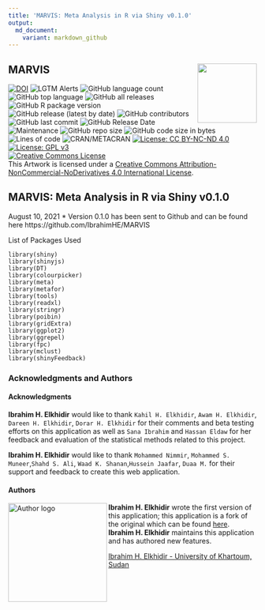 ```yaml
---
title: 'MARVIS: Meta Analysis in R via Shiny v0.1.0'
output: 
  md_document:
    variant: markdown_github
---
```

## MARVIS <img src="man/figures/MARVIS-logo1.png" align="right" width="120" />
[![DOI](https://zenodo.org/badge/DOI/10.6084/m9.figshare.19154300.v3.svg)](https://doi.org/10.6084/m9.figshare.19154300.v3) 
![LGTM Alerts](https://img.shields.io/lgtm/alerts/github/IbrahimHE/MARVIS)
![GitHub language count](https://img.shields.io/github/languages/count/IbrahimHE/MARVIS)
![GitHub top language](https://img.shields.io/github/languages/top/IbrahimHE/MARVIS)
![GitHub all releases](https://img.shields.io/github/downloads/IbrahimHE/MARVIS/total)
![GitHub R package version](https://img.shields.io/github/r-package/v/IbrahimHE/MARVIS)
![GitHub release (latest by date)](https://img.shields.io/github/v/release/IbrahimHE/MARVIS)
![GitHub contributors](https://img.shields.io/github/contributors/IbrahimHE/MARVIS)
![GitHub last commit](https://img.shields.io/github/last-commit/IbrahimHE/MARVIS)
![GitHub Release Date](https://img.shields.io/github/release-date/IbrahimHE/MARVIS)
![Maintenance](https://img.shields.io/maintenance/yes/2022)
![GitHub repo size](https://img.shields.io/github/repo-size/IbrahimHE/MARVIS)
![GitHub code size in bytes](https://img.shields.io/github/languages/code-size/IbrahimHE/MARVIS)
![Lines of code](https://img.shields.io/tokei/lines/github/IbrahimHE/MARVIS)
![CRAN/METACRAN](https://img.shields.io/cran/l/MARVIS)
[![License: CC BY-NC-ND 4.0](https://img.shields.io/badge/Artwork License-CC_BY--NC--ND_4.0-lightgrey.svg)](https://creativecommons.org/licenses/by-nc-nd/4.0/)
[![License: GPL v3](https://img.shields.io/badge/Code License-GPLv3-blue.svg)](https://www.gnu.org/licenses/gpl-3.0)<br/>
<a rel="license" href="https://creativecommons.org/licenses/by-nc-nd/4.0/"><img alt="Creative Commons License" style="border-width:0" src="https://i.creativecommons.org/l/by-nc-nd/4.0/88x31.png" /></a>  
This Artwork is licensed under a <a rel="license" href="https://creativecommons.org/licenses/by-nc-nd/4.0/">Creative Commons Attribution-NonCommercial-NoDerivatives 4.0 International License</a>.

## MARVIS: Meta Analysis in R via Shiny v0.1.0

August 10, 2021
* Version 0.1.0 has been sent to Github and can be found here https://github.com/IbrahimHE/MARVIS


List of Packages Used 
```
library(shiny)
library(shinyjs)
library(DT)
library(colourpicker)
library(meta)
library(metafor)
library(tools)
library(readxl)
library(stringr)
library(poibin)
library(gridExtra)
library(ggplot2)
library(ggrepel)
library(fpc)
library(mclust)
library(shinyFeedback)
```

### Acknowledgments and Authors

#### Acknowledgments
**Ibrahim H. Elkhidir** would like to thank `Kahil H. Elkhidir`, `Awam H. Elkhidir`, `Dareen H. Elkhidir`, `Dorar H. Elkhidir` for their comments and beta testing efforts on this application as well as `Sana Ibrahim` and `Hassan Eldaw` for her feedback and evaluation of the statistical methods related to this project.

**Ibrahim H. Elkhidir** would like to thank `Mohammed Nimmir`, `Mohammed S. Muneer`,`Shahd S. Ali`, `Waad K. Shanan`,`Hussein Jaafar`, `Duaa M.` for their support and feedback to create this web application.

#### Authors
<img width="200" src="man/figures/Author.png?raw=TRUE" alt="Author logo" align="left">  
  
**Ibrahim H. Elkhidir** wrote the first version of this application; this application is a fork of the original which can be found [here](https://github.com/IbrahimHE/MARVIS).  
**Ibrahim H. Elkhidir** maintains this application and has authored new features.
  
[Ibrahim H. Elkhidir - University of Khartoum, Sudan](https://linkedin.com/in/ibrahimhassan1994/)  

